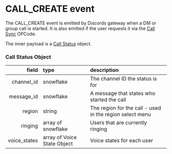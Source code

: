 # CALL_CREATE event
The CALL_CREATE event is emitted by Discords gateway when a DM or group
call is started. It is also emitted if the user requests it via
the [Call Sync](../op13) OPCode.

The inner payload is a [Call Status](#call-status-object)
object.

### Call Status Object
| field | type | description |
| --: | :-- | :-- |
| channel_id | snowflake | The channel ID the status is for |
| message_id | snowflake | A message that states who started the call |
| region | string | The region for the call - used in the region select menu |
| ringing | array of snowflake | Users that are currently ringing |
| voice_states | array of Voice State Object | Voice states for each user |
